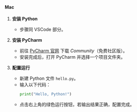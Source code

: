 #### Mac

1. **安装 Python**
   - 步骤同 VSCode 部分。

2. **安装 PyCharm**
   - 前往 [PyCharm 官网](https://www.jetbrains.com/pycharm/download/) 下载 *Community*（免费社区版）。
   - 安装完成后，打开 PyCharm 并选择一个项目文件夹。

3. **配置运行**
   - 新建 Python 文件 `hello.py`。
   - 输入以下代码：
     ```python
     print("Hello, Python!")
     ```
   - 点击右上角的绿色运行按钮，若输出结果正确，配置完成。

